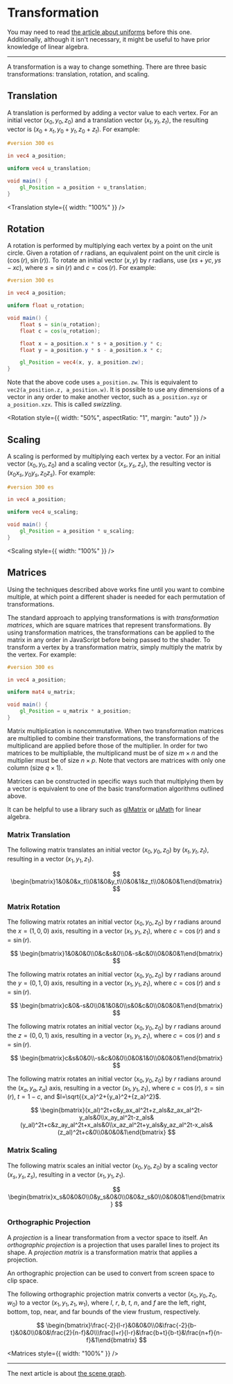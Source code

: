 # Transformation

You may need to read [the article about uniforms](/a/webgl/uniforms) before this one. Additionally, although it isn't necessary, it might be useful to have prior knowledge of linear algebra.

---

A transformation is a way to change something. There are three basic transformations: translation, rotation, and scaling.

## Translation

A translation is performed by adding a vector value to each vertex. For an initial vector $(x_0,y_0,z_0)$ and a translation vector $(x_t,y_t,z_t)$, the resulting vector is $(x_0+x_t,y_0+y_t,z_0+z_t)$. For example:

```glsl
#version 300 es

in vec4 a_position;

uniform vec4 u_translation;

void main() {
	gl_Position = a_position + u_translation;
}
```


<Translation style={{ width: "100%" }} />

## Rotation

A rotation is performed by multiplying each vertex by a point on the unit circle. Given a rotation of $r$ radians, an equivalent point on the unit circle is $(\cos(r),\sin(r))$. To rotate an initial vector $(x,y)$ by $r$ radians, use $(xs+yc,ys-xc)$, where $s=\sin(r)$ and $c=\cos(r)$. For example:

```glsl
#version 300 es

in vec4 a_position;

uniform float u_rotation;

void main() {
	float s = sin(u_rotation);
	float c = cos(u_rotation);

	float x = a_position.x * s + a_position.y * c;
	float y = a_position.y * s - a_position.x * c;

	gl_Position = vec4(x, y, a_position.zw);
}
```

Note that the above code uses `a_position.zw`. This is equivalent to `vec2(a_position.z, a_position.w)`. It is possible to use any dimensions of a vector in any order to make another vector, such as `a_position.xyz` or `a_position.xzx`. This is called _swizzling_.


<Rotation style={{ width: "50%", aspectRatio: "1", margin: "auto" }} />

## Scaling

A scaling is performed by multiplying each vertex by a vector. For an initial vector $(x_0,y_0,z_0)$ and a scaling vector $(x_s,y_s,z_s)$, the resulting vector is $(x_0x_s,y_0y_s,z_0z_s)$. For example:

```glsl
#version 300 es

in vec4 a_position;

uniform vec4 u_scaling;

void main() {
	gl_Position = a_position * u_scaling;
}
```


<Scaling style={{ width: "100%" }} />

## Matrices

Using the techniques described above works fine until you want to combine multiple, at which point a different shader is needed for each permutation of transformations.

The standard approach to applying transformations is with _transformation matrices_, which are square matrices that represent transformations. By using transformation matrices, the transformations can be applied to the matrix in any order in JavaScript before being passed to the shader. To transform a vertex by a transformation matrix, simply multiply the matrix by the vertex. For example:

```glsl
#version 300 es

in vec4 a_position;

uniform mat4 u_matrix;

void main() {
	gl_Position = u_matrix * a_position;
}
```

Matrix multiplication is noncommutative. When two transformation matrices are multiplied to combine their transformations, the transformations of the multiplicand are applied before those of the multiplier. In order for two matrices to be multipliable, the multiplicand must be of size $m\times{n}$ and the multiplier must be of size $n\times{p}$. Note that vectors are matrices with only one column (size $q\times{1}$).

Matrices can be constructed in specific ways such that multiplying them by a vector is equivalent to one of the basic transformation algorithms outlined above.

It can be helpful to use a library such as [glMatrix](https://glmatrix.net/) or [μMath](https://umath.lakuna.pw/) for linear algebra.

### Matrix Translation

The following matrix translates an initial vector $(x_0,y_0,z_0)$ by $(x_t,y_t,z_t)$, resulting in a vector $(x_1,y_1,z_1)$.

$$
\begin{bmatrix}1&0&0&x_t\\0&1&0&y_t\\0&0&1&z_t\\0&0&0&1\end{bmatrix}
$$

### Matrix Rotation

The following matrix rotates an initial vector $(x_0,y_0,z_0)$ by $r$ radians around the $x=(1,0,0)$ axis, resulting in a vector $(x_1,y_1,z_1)$, where $c=\cos(r)$ and $s=\sin(r)$.

$$
\begin{bmatrix}1&0&0&0\\0&c&s&0\\0&-s&c&0\\0&0&0&1\end{bmatrix}
$$

The following matrix rotates an initial vector $(x_0,y_0,z_0)$ by $r$ radians around the $y=(0,1,0)$ axis, resulting in a vector $(x_1,y_1,z_1)$, where $c=\cos(r)$ and $s=\sin(r)$.

$$
\begin{bmatrix}c&0&-s&0\\0&1&0&0\\s&0&c&0\\0&0&0&1\end{bmatrix}
$$

The following matrix rotates an initial vector $(x_0,y_0,z_0)$ by $r$ radians around the $z=(0,0,1)$ axis, resulting in a vector $(x_1,y_1,z_1)$, where $c=\cos(r)$ and $s=\sin(r)$.

$$
\begin{bmatrix}c&s&0&0\\-s&c&0&0\\0&0&1&0\\0&0&0&1\end{bmatrix}
$$

The following matrix rotates an initial vector $(x_0,y_0,z_0)$ by $r$ radians around the $(x_a,y_a,z_a)$ axis, resulting in a vector $(x_1,y_1,z_1)$, where $c=\cos(r)$, $s=\sin(r)$, $t=1-c$, and $l=\sqrt{{x_a}^2+{y_a}^2+{z_a}^2}$.

$$
\begin{bmatrix}(x_al)^2t+c&y_ax_al^2t+z_als&z_ax_al^2t-y_als&0\\x_ay_al^2t-z_als&(y_al)^2t+c&z_ay_al^2t+x_als&0\\x_az_al^2t+y_als&y_az_al^2t-x_als&(z_al)^2t+c&0\\0&0&0&1\end{bmatrix}
$$

### Matrix Scaling

The following matrix scales an initial vector $(x_0,y_0,z_0)$ by a scaling vector $(x_s,y_s,z_s)$, resulting in a vector $(x_1,y_1,z_1)$.

$$
\begin{bmatrix}x_s&0&0&0\\0&y_s&0&0\\0&0&z_s&0\\0&0&0&1\end{bmatrix}
$$

### Orthographic Projection

A _projection_ is a linear transformation from a vector space to itself. An _orthographic projection_ is a projection that uses parallel lines to project its shape. A _projection matrix_ is a transformation matrix that applies a projection.

An orthographic projection can be used to convert from screen space to clip space.

The following orthographic projection matrix converts a vector $(x_0,y_0,z_0,w_0)$ to a vector $(x_1,y_1,z_1,w_1)$, where $l$, $r$, $b$, $t$, $n$, and $f$ are the left, right, bottom, top, near, and far bounds of the view frustum, respectively.

$$
\begin{bmatrix}\frac{-2}{l-r}&0&0&0\\0&\frac{-2}{b-t}&0&0\\0&0&\frac{2}{n-f}&0\\\frac{l+r}{l-r}&\frac{b+t}{b-t}&\frac{n+f}{n-f}&1\end{bmatrix}
$$


<Matrices style={{ width: "100%" }} />

---

The next article is about [the scene graph](/a/webgl/scene-graph).
